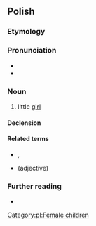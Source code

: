 {{also|dziewczynką}}
==Polish==

===Etymology===
{{suffix|pl|dziewczyna|ka}}

===Pronunciation===
* {{pl-IPA}}
* {{audio|pl|Pl-dziewczynka.ogg|audio}}

===Noun===
{{pl-noun|f}}

# little [[girl]]

====Declension====
{{pl-decl-noun-f}}

====Related terms====
* {{l|pl|dziewczyna}}, {{l|pl|dziewczę}}
* {{l|pl|dziewczęcy}} (adjective)

===Further reading===
* {{R:PWN}}

[[Category:pl:Female children]]